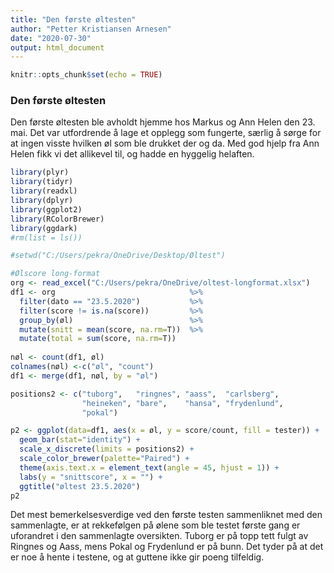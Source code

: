 ```yaml
---
title: "Den første øltesten"
author: "Petter Kristiansen Arnesen"
date: "2020-07-30"
output: html_document
---
```


```r
knitr::opts_chunk$set(echo = TRUE)
```

### Den første øltesten

Den første øltesten ble avholdt hjemme hos Markus og Ann Helen den 23. mai. Det var utfordrende å lage et opplegg som fungerte, særlig å sørge for at ingen visste hvilken øl som ble drukket der og da. Med god hjelp fra Ann Helen fikk vi det allikevel til, og hadde en hyggelig helaften. 


```r

library(plyr)
library(tidyr)
library(readxl)
library(dplyr)
library(ggplot2)
library(RColorBrewer)
library(ggdark)
#rm(list = ls())

#setwd("C:/Users/pekra/OneDrive/Desktop/Øltest")

#Ølscore long-format
org <- read_excel("C:/Users/pekra/OneDrive/oltest-longformat.xlsx")
df1 <- org                              %>%
  filter(dato == "23.5.2020")           %>%
  filter(score != is.na(score))         %>%
  group_by(øl)                          %>%
  mutate(snitt = mean(score, na.rm=T))  %>%
  mutate(total = sum(score, na.rm=T)) 
  
nøl <- count(df1, øl)
colnames(nøl) <-c("øl", "count")
df1 <- merge(df1, nøl, by = "øl")

positions2 <- c("tuborg",   "ringnes", "aass",  "carlsberg", 
                "heineken", "bare",    "hansa", "frydenlund", 
                "pokal")

p2 <- ggplot(data=df1, aes(x = øl, y = score/count, fill = tester)) +
  geom_bar(stat="identity") +
  scale_x_discrete(limits = positions2) +
  scale_color_brewer(palette="Paired") +
  theme(axis.text.x = element_text(angle = 45, hjust = 1)) +
  labs(y = "snittscore", x = "") +
  ggtitle("øltest 23.5.2020")
p2
```

Det mest bemerkelsesverdige ved den første testen sammenliknet med den sammenlagte, er at rekkefølgen på ølene som ble testet første gang er uforandret i den sammenlagte oversikten. Tuborg er på topp tett fulgt av Ringnes og Aass, mens Pokal og Frydenlund er på bunn. Det tyder på at det er noe å hente i testene, og at guttene ikke gir poeng tilfeldig. 
